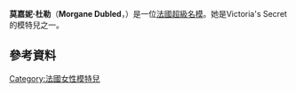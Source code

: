 {{Expand|time=2008-02-13}}
{{Infobox Model
| name          = 莫嘉妮·杜勒<br>{{fr}}Morgane Dubled
| image         = Morganedubledcrop2.jpg
| imagesize     =  
| caption       = 
| birthname     = 
| birthdate     = {{birth date and age|1984|7|1}}
| location      = {{FRA}}[[蔚藍海岸|蔚藍海岸]][[尼斯|尼斯]]
| deathdate     = 
| deathplace    = 
| height        = {{Height|ft=5|in=11}}<ref name=FMD>{{en}}{{cite web |url=http://www.fashionmodeldirectory.com/models/Morgane_Dubled |title=Model Profile of Morgane Dubled |accessdate=2008-07-10 |date= |publisher=Fashion Model Directory |archive-date=2020-08-11 |archive-url=https://web.archive.org/web/20200811013813/https://www.fashionmodeldirectory.com/models/morgane_dubled/ |dead-url=no }}</ref>
| weight        = 
| haircolor     = 深棕色<ref name=FMD/>
| eyecolor      = 棕色<ref name=FMD/>
| measurements  = (US) 32.5-23.5-34.5 ; (EU) 82-59.5-87.5<ref name=FMD/>
| dress size    = (US) 4 ; (EU) 34<ref name=FMD/>
| shoesize      = (US) 7 ; (EU) 38<ref name=FMD/>
| agency        = {{FRA}}[[巴黎|巴黎]]：Viva Models<br>DNA Model Management
| alias(es)     = 
| spouse        = 
| homepage      = 
}}
'''莫嘉妮·杜勒'''（'''Morgane Dubled'''，{{bd|1984年|7月1日}}）是一位[[法國|法國]][[超級名模|超級名模]]。她是Victoria's Secret的模特兒之一。


== 參考資料 ==
{{reflist}}

{{DEFAULTSORT:Dubled, Morgane}}
{{France-bio-stub}}
[[Category:法國女性模特兒|Category:法國女性模特兒]]